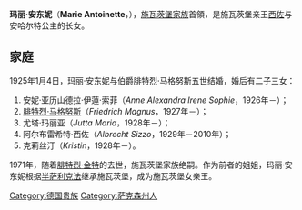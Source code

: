 {{Infobox noble
| name        = 玛丽·安东妮
| succession  = 施瓦茨堡家族首領
| reign       = 1971年 — 1984年
| predecessor = [[腓特烈·金特_(施瓦茨堡親王)|腓特烈·金特]]
| successor   = [[弗里德里希·马格努斯六世_(索尔姆斯-韦尔登费尔斯)|腓特烈·马格努斯]]
| birth_date  = {{birth date|1898|2|7|df=y}}
| birth_place = [[萨克森|萨克森]][[大哈尔陶|大哈尔陶]]
| death_date  = {{death date and age|1984|11|4|1898|2|7|df=y}}
| death_place = [[西德|西德]]克林根
| father      = [[西佐_(施瓦茨堡亲王)|施瓦茨堡亲王西佐]]
| mother      = [[安哈尔特的亚历山德拉|安哈尔特的亚历山德拉]]
}}

'''玛丽·安东妮'''（'''Marie Antoinette'''，{{bd|1898年|2月7日|1984年|11月4日|catIdx=C}}），[[施瓦茨堡统治者列表|施瓦茨堡家族]]首領，是施瓦茨堡亲王[[西佐_(施瓦茨堡亲王)|西佐]]与安哈尔特公主{{le|亚历山德拉 (安哈尔特)|Princess Alexandra of Anhalt|亚历山德拉}}的长女。

== 家庭 ==
1925年1月4日，玛丽·安东妮与{{le|索尔姆斯-韦尔登费尔|Solms-Wildenfels}}伯爵腓特烈·马格努斯五世结婚，婚后有二子三女：
# 安妮·亚历山德拉·伊蓮·索菲（''Anne Alexandra Irene Sophie''，1926年－）；
# [[弗里德里希·马格努斯六世_(索尔姆斯-韦尔登费尔斯)|腓特烈·马格努斯]]（''Friedrich Magnus''，1927年－）；
# 尤塔·玛丽亚（''Jutta Maria''，1928年－）；
# 阿尔布雷希特·西佐（''Albrecht Sizzo''，1929年－2010年）；
# 克莉丝汀（''Kristin''，1928年－）。

1971年，随着[[腓特烈·金特_(施瓦茨堡親王)|腓特烈·金特]]的去世，施瓦茨堡家族绝嗣。作为前者的姐姐，玛丽·安东妮根据[[萨利克继承法|半萨利克法]]继承施瓦茨堡，成为施瓦茨堡女亲王。

[[Category:德国贵族|Category:德国贵族]]
[[Category:萨克森州人|Category:萨克森州人]]